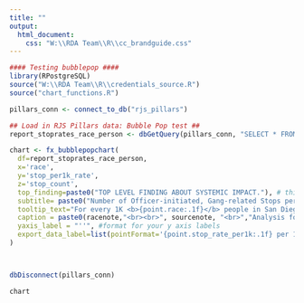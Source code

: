 ```yaml
---
title: ""
output:
  html_document:
    css: "W:\\RDA Team\\R\\cc_brandguide.css"
---
```

<!-- link to Google Font -->
<link href="https://fonts.googleapis.com/css2?family=Inter:wght@100;200;300;400;500;600;700;800;900&display=swap" rel="stylesheet">

```r

#### Testing bubblepop ####
library(RPostgreSQL)
source("W:\\RDA Team\\R\\credentials_source.R")
source("chart_functions.R")

pillars_conn <- connect_to_db("rjs_pillars")

## Load in RJS Pillars data: Bubble Pop test ##
report_stoprates_race_person <- dbGetQuery(pillars_conn, "SELECT * FROM data.report_stoprates_race_gang_person")  %>% filter(race!="total" & !is.na(stop_count))

chart <- fx_bubblepopchart(
  df=report_stoprates_race_person, 
  x='race', 
  y='stop_per1k_rate', 
  z='stop_count',
  top_finding=paste0("TOP LEVEL FINDING ABOUT SYSTEMIC IMPACT."), # this is the top finding from the chart that gets used like a title
  subtitle= paste0("Number of Officer-initiated, Gang-related Stops per 1K of Same Population by Race and Ethnicity"), # this is the more standard chart title that gets used as a subtitle
  tooltip_text="For every 1K <b>{point.race:.1f}</b> people in San Diego, SDPD stopped <b>{point.stop_per1k_rate:.1f}</b> people perceived as <b>{point.race:.1f}</b>, a total of <b>{point.stop_count:,0f}</b> people.", # customize your tooltip as a statement, calling out rate and count
  caption = paste0(racenote,"<br><br>", sourcenote, "<br>","Analysis for all officer-initiated stops.","<br>"), # if necessary add a method note between the racenote and sourcenote with a line break, use racenote if graph includes data by race, and always use sourcenote. Each of these are standard objects across all charts
  yaxis_label = "''", #format for your y axis labels
  export_data_label=list(pointFormat='{point.stop_rate_per1k:.1f} per 1K')
)



dbDisconnect(pillars_conn)
```

```r
chart
```

<script>
  widg = document.getElementsByClassName('html-widget'); //find widgets
  for (let i = 0; i < widg.length; i++) { //loop through
    document.getElementsByClassName('highchart')[i].style.width = '100%'; //adjust width
    document.getElementsByClassName('highchart')[i].style.height = '100%'; //adjust height
  }
</script>